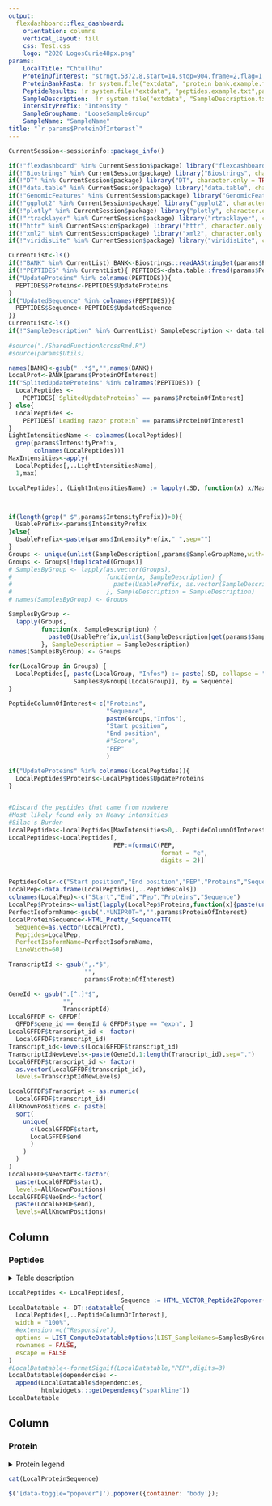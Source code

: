 ```yaml
---
output: 
  flexdashboard::flex_dashboard:
    orientation: columns
    vertical_layout: fill
    css: Test.css
    logo: "2020 LogosCurie48px.png"
params:
    LocalTitle: "Chtullhu"
    ProteinOfInterest: "strngt.5372.8,start=14,stop=904,frame=2,flag=1,UNIPROT=sp|Q86U42-2|PABP2_HUMAN"
    ProteinBankFasta: !r system.file("extdata", "protein_bank.example.fasta",package = "isoformnspectRe")
    PeptideResults: !r system.file("extdata", "peptides.example.txt",package = "isoformnspectRe")
    SampleDescription:  !r system.file("extdata", "SampleDescription.txt",package = "isoformnspectRe")
    IntensityPrefix: "Intensity "
    SampleGroupName: "LooseSampleGroup"
    SampleName: "SampleName"
title: "`r params$ProteinOfInterest`"
---
```




```r
CurrentSession<-sessioninfo::package_info()

if(!"flexdashboard" %in% CurrentSession$package) library("flexdashboard", character.only = TRUE, quietly = TRUE, verbose = FALSE)
if(!"Biostrings" %in% CurrentSession$package) library("Biostrings", character.only = TRUE, quietly = TRUE, verbose = FALSE)
if(!"DT" %in% CurrentSession$package) library("DT", character.only = TRUE, quietly = TRUE, verbose = FALSE)
if(!"data.table" %in% CurrentSession$package) library("data.table", character.only = TRUE, quietly = TRUE, verbose = FALSE)
if(!"GenomicFeatures" %in% CurrentSession$package) library("GenomicFeatures", character.only = TRUE, quietly = TRUE, verbose = FALSE)
if(!"ggplot2" %in% CurrentSession$package) library("ggplot2", character.only = TRUE, quietly = TRUE, verbose = FALSE)
if(!"plotly" %in% CurrentSession$package) library("plotly", character.only = TRUE, quietly = TRUE, verbose = FALSE)
if(!"rtracklayer" %in% CurrentSession$package) library("rtracklayer", character.only = TRUE, quietly = TRUE, verbose = FALSE)
if(!"httr" %in% CurrentSession$package) library("httr", character.only = TRUE, quietly = TRUE, verbose = FALSE)
if(!"xml2" %in% CurrentSession$package) library("xml2", character.only = TRUE, quietly = TRUE, verbose = FALSE)
if(!"viridisLite" %in% CurrentSession$package) library("viridisLite", character.only = TRUE, quietly = TRUE, verbose = FALSE)

CurrentList<-ls()
if(!"BANK" %in% CurrentList) BANK<-Biostrings::readAAStringSet(params$ProteinBankFasta)
if(!"PEPTIDES" %in% CurrentList){ PEPTIDES<-data.table::fread(params$PeptideResults,integer64 = "numeric")
if("UpdateProteins" %in% colnames(PEPTIDES)){
  PEPTIDES$Proteins<-PEPTIDES$UpdateProteins
}
if("UpdatedSequence" %in% colnames(PEPTIDES)){
  PEPTIDES$Sequence<-PEPTIDES$UpdatedSequence
}}
CurrentList<-ls()
if(!"SampleDescription" %in% CurrentList) SampleDescription <- data.table::fread(params$SampleDescription, header = TRUE)
 
#source("./SharedFunctionAcrossRmd.R")
#source(params$Utils)

```

```r

names(BANK)<-gsub(" .*$","",names(BANK))
LocalProt<-BANK[params$ProteinOfInterest]
if("SplitedUpdateProteins" %in% colnames(PEPTIDES)) {
  LocalPeptides <-
    PEPTIDES[`SplitedUpdateProteins` == params$ProteinOfInterest]
} else{
  LocalPeptides <-
    PEPTIDES[`Leading razor protein` == params$ProteinOfInterest]
}
LightIntensitiesName <- colnames(LocalPeptides)[
  grep(params$IntensityPrefix,
       colnames(LocalPeptides))]
MaxIntensities<-apply(
  LocalPeptides[,..LightIntensitiesName],
  1,max)

LocalPeptides[, (LightIntensitiesName) := lapply(.SD, function(x) x/MaxIntensities), .SDcols = LightIntensitiesName]



if(length(grep(" $",params$IntensityPrefix))>0){
  UsablePrefix<-params$IntensityPrefix
}else{
  UsablePrefix<-paste(params$IntensityPrefix," ",sep="")
}
Groups <- unique(unlist(SampleDescription[,params$SampleGroupName,with=FALSE],use.names=FALSE))
Groups <- Groups[!duplicated(Groups)]
# SamplesByGroup <- lapply(as.vector(Groups),
#                          function(x, SampleDescription) {
#                            paste(UsablePrefix, as.vector(SampleDescription[SampleDescription[,params$SampleGroupName] == x, params$SampleName]),sep="")
#                          }, SampleDescription = SampleDescription)
# names(SamplesByGroup) <- Groups

SamplesByGroup <-
  lapply(Groups,
         function(x, SampleDescription) {
           paste0(UsablePrefix,unlist(SampleDescription[get(params$SampleGroupName) == x, ][, .SD, .SDcols = params$SampleName], use.names = FALSE))
         }, SampleDescription = SampleDescription)
names(SamplesByGroup) <- Groups

for(LocalGroup in Groups) {
  LocalPeptides[, paste(LocalGroup, "Infos") := paste(.SD, collapse = ","), .SDcols =
                  SamplesByGroup[[LocalGroup]], by = Sequence]
}

PeptideColumnOfInterest<-c("Proteins",
                           "Sequence",
                           paste(Groups,"Infos"),
                           "Start position",
                           "End position",
                           #"Score",
                           "PEP"
                           )

if("UpdateProteins" %in% colnames(LocalPeptides)){
  LocalPeptides$Proteins<-LocalPeptides$UpdateProteins
}


#Discard the peptides that came from nowhere 
#Most likely found only on Heavy intensities
#Silac's Burden
LocalPeptides<-LocalPeptides[MaxIntensities>0,..PeptideColumnOfInterest]
LocalPeptides<-LocalPeptides[,
                             PEP:=formatC(PEP,
                                          format = "e",
                                          digits = 2)]



```

```r
PeptidesCols<-c("Start position","End position","PEP","Proteins","Sequence")
LocalPep<-data.frame(LocalPeptides[,..PeptidesCols])
colnames(LocalPep)<-c("Start","End","Pep","Proteins","Sequence")
LocalPep$Proteins<-unlist(lapply(LocalPep$Proteins,function(x){paste(unlist(lapply(unlist(strsplit(split=';',x)),STRING_ProteinShortName)),collapse=" ")}))
PerfectIsoformName<-gsub(".*UNIPROT=","",params$ProteinOfInterest)
LocalProteinSequence<-HTML_Pretty_SequenceTT(
  Sequence=as.vector(LocalProt),
  Peptides=LocalPep,
  PerfectIsoformName=PerfectIsoformName,
  LineWidth=60)
```

```r

TranscriptId <- gsub(",.*$",
                     "",
                     params$ProteinOfInterest)

GeneId <- gsub(".[^.]*$",
               "",
               TranscriptId)
LocalGFFDF <- GFFDF[
  GFFDF$gene_id == GeneId & GFFDF$type == "exon", ]
LocalGFFDF$transcript_id <- factor(
  LocalGFFDF$transcript_id)
Transcript_id<-levels(LocalGFFDF$transcript_id)
TranscriptIdNewLevels<-paste(GeneId,1:length(Transcript_id),sep=".")
LocalGFFDF$transcript_id <- factor(
  as.vector(LocalGFFDF$transcript_id),
  levels=TranscriptIdNewLevels)

LocalGFFDF$Transcript <- as.numeric(
  LocalGFFDF$transcript_id)
AllKnownPositions <- paste(
  sort(
    unique(
      c(LocalGFFDF$start,
      LocalGFFDF$end
      )
    )
  )
)
LocalGFFDF$NeoStart<-factor(
  paste(LocalGFFDF$start),
  levels=AllKnownPositions)
LocalGFFDF$NeoEnd<-factor(
  paste(LocalGFFDF$end),
  levels=AllKnownPositions)


```

Column {data-width=600}
-----------------------------------------------------------------------



### Peptides

<details>

<summary>Table description</summary>
<p>

All the peptides that match this protein, each line is a peptide.

 * Proteins: Number of proteins that match this peptide. You can hover over the number to have more informations on the different proteins matched by this peptide.
 
 * Sequence: Peptide sequence. If the peptide sequence is too long, you can hover over it to see the whole sequence in a popup. 

 * Infos: Normalized intensities of the peptides across all the sample of a group. Group are defined by values presents in the sample sheet file. You can hover over the bars to see the sample name.
 
 * Start position: matching start position of the peptide in the protein sequence
 
 * End position: matching end position of the peptide in the protein sequence
 
 * PEP: FDR of the peptide identification
 
</p>
</details>

```r
LocalPeptides <- LocalPeptides[,
                               Sequence := HTML_VECTOR_Peptide2Popover(Sequence, 15)]
LocalDatatable <- DT::datatable(
  LocalPeptides[,..PeptideColumnOfInterest],
  width = "100%",
  #extension =c("Responsive"),
  options = LIST_ComputeDatatableOptions(LIST_SampleNames=SamplesByGroup),
  rownames = FALSE,
  escape = FALSE
)
#LocalDatatable<-formatSignif(LocalDatatable,"PEP",digits=3)
LocalDatatable$dependencies <-
  append(LocalDatatable$dependencies,
         htmlwidgets:::getDependency("sparkline"))
LocalDatatable
```

Column {data-width=350}
-----------------------------------------------------------------------



### Protein

<details>

<summary>Protein legend</summary>
<p>

Protein sequence as provided in the protein bank.

* Matching peptide is displayed with this <span class='Peptide'>FORMALISM</span>

* Matching proteotypic peptide is displayed with this <span class='Proteotypic'>FORMALISM</span>

* Variation to the canonical form (splicing variant)is displayed with this <span class='VariantSplicing'>FORMALISM</span>

You can hover over each formalism to have more informations. A specific positon on the protein sequence can have several features of interest such as overlapping peptide due to misscleavage or a peptide overlaping a aplicing variant, each of these features will be diplayed in the informations.

</p>
</details>

```r
cat(LocalProteinSequence)
```

<!-- Redundant code since it is already present in the drawcallback of the peptide datatable but in case one day I decide to get rid of the data table, this will be necessary -->
```js
$('[data-toggle="popover"]').popover({container: 'body'});
```

